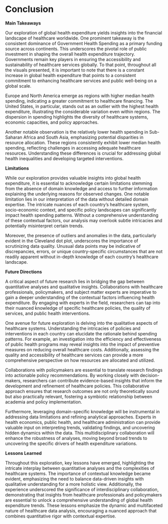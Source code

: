 # Conclusion

**Main Takeaways** 

Our exploration of global health expenditure yields insights into the financial landscape of healthcare worldwide. One prominent takeaway is the consistent dominance of Government Health Spending as a primary funding source across continents. This underscores the pivotal role of public investment in shaping the overall health expenditure trajectory. Governments remain key players in ensuring the accessibility and sustainability of healthcare services globally. To that point, throughout all the visuals presented, it is important to note that there is a constant increase in global health expenditure that points to a consistent commitment to enhancing healthcare services and public well-being on a global scale.

Europe and North America emerge as regions with higher median health spending, indicating a greater commitment to healthcare financing. The United States, in particular, stands out as an outlier with the highest health expenditure, illustrating the considerable variation even within regions. The dispersion in spending highlights the diversity of healthcare systems, economic capacities, and policy approaches.

Another notable observation is the relatively lower health spending in Sub-Saharan Africa and South Asia, emphasizing potential disparities in resource allocation. These regions consistently exhibit lower median health spending, reflecting challenges in accessing adequate healthcare resources. Understanding these differences is crucial for addressing global health inequalities and developing targeted interventions.

**Limitations**

While our exploration provides valuable insights into global health expenditure, it is essential to acknowledge certain limitations stemming from the absence of domain knowledge and access to further information explaining the underlying reasons for observed changes. One notable limitation lies in our interpretation of the data without detailed domain expertise. The intricate nuances of each country's healthcare system, socio-economic context, and specific policy landscapes can significantly impact health spending patterns. Without a comprehensive understanding of these contextual factors, our analysis may overlook subtle intricacies and potentially misinterpret certain trends.

Moreover, the presence of outliers and anomalies in the data, particularly evident in the Cleveland dot plot, underscores the importance of scrutinizing data quality. Unusual data points may be indicative of discrepancies, errors, or unique country-specific circumstances that are not readily apparent without in-depth knowledge of each country's healthcare landscape.


**Future Directions**

A critical aspect of future research lies in bridging the gap between quantitative analyses and qualitative insights. Collaborations with healthcare professionals, policymakers, and subject matter experts are imperative to gain a deeper understanding of the contextual factors influencing health expenditure. By engaging with experts in the field, researchers can tap into their nuanced knowledge of specific healthcare policies, the quality of services, and public health interventions.

One avenue for future exploration is delving into the qualitative aspects of healthcare systems. Understanding the intricacies of policies and interventions in each country can elucidate the rationale behind spending patterns. For example, an investigation into the efficiency and effectiveness of public health programs may reveal insights into the impact of preventive measures on reducing overall healthcare costs. Additionally, assessing the quality and accessibility of healthcare services can provide a more comprehensive perspective on how resources are allocated and utilized.

Collaborations with policymakers are essential to translate research findings into actionable policy recommendations. By working closely with decision-makers, researchers can contribute evidence-based insights that inform the development and refinement of healthcare policies. This collaborative approach ensures that research outcomes are not only theoretically sound but also practically relevant, fostering a symbiotic relationship between academia and policy implementation.

Furthermore, leveraging domain-specific knowledge will be instrumental in addressing data limitations and refining analytical approaches. Experts in health economics, public health, and healthcare administration can provide valuable input on interpreting trends, validating findings, and uncovering hidden dynamics within the data. This multidisciplinary collaboration will enhance the robustness of analyses, moving beyond broad trends to uncovering the specific drivers of health expenditure variations.


**Lessons Learned**

Throughout this exploration, key lessons have emerged, highlighting the intricate interplay between quantitative analyses and the complexities of healthcare systems. The importance of contextual knowledge became evident, emphasizing the need to balance data-driven insights with qualitative understanding for a more holistic view. Additionally, the experience underscored the significance of interdisciplinary collaboration, demonstrating that insights from healthcare professionals and policymakers are essential to unlock a comprehensive understanding of global health expenditure trends. These lessons emphasize the dynamic and multifaceted nature of healthcare data analysis, encouraging a nuanced approach that combines quantitative rigor with contextual expertise.
